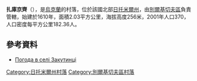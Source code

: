 {{coord|49|52|5|N|28|48|4|E|scale:30000|display=title}}

'''扎庫京齊'''（{{lang-uk|Закутинці}}），是[[烏克蘭|烏克蘭]]的村落，位於該國北部[[日托米爾州|日托米爾州]]，由[[別爾基切夫區|別爾基切夫區]]負責管轄，始建於1610年，面積2.03平方公里，海拔高度256米，2001年人口370，人口密度每平方公里182.36人。

==參考資料==
* [http://weather.in.ua/ua/zhitomirskaja/8286 Погода в селі Закутинці] {{Wayback|url=http://weather.in.ua/ua/zhitomirskaja/8286 |date=20200202070003 }}

{{DEFAULTSORT:Закутинці}}
[[Category:日托米爾州村落|Category:日托米爾州村落]]
[[Category:別爾基切夫區村落|Category:別爾基切夫區村落]]


{{Zhytomyr-geo-stub}}